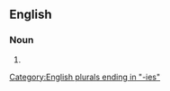 ==English==

===Noun===
{{head|en|noun plural form}}

# {{plural of|embroidery|lang=en}}

[[Category:English plurals ending in "-ies"]]